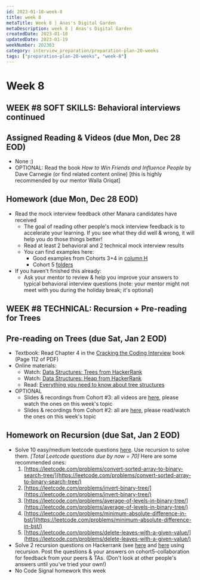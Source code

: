 ```yaml
---
id: 2023-01-18-week-8
title: week 8
metaTitle: Week 8 | Anas's Digital Garden
metaDescription: week 8 | Anas's Digital Garden
createdDate: 2023-01-18
updatedDate: 2023-01-19
weekNumber: 202303
category: interview_preparation/preparation-plan-20-weeks
tags: ["preparation-plan-20-weeks", "week-8"]
---
```


# Week 8

## WEEK #8 SOFT SKILLS: Behavioral interviews continued

## Assigned Reading & Videos (due Mon, Dec 28 EOD)

- None :)
- OPTIONAL: Read the book *How to Win Friends and Influence People* by Dave Carnegie (or find related content online) [this is highly recommended by our mentor Walla Oriqat]

## Homework (due Mon, Dec 28 EOD)

- Read the mock interview feedback other Manara candidates have received
    - The goal of reading other people's mock interview feedback is to accelerate your learning. If you see what they did well & wrong, it will help you do those things better!
    - Read at least 2 behavioral and 2 technical mock interview results
    - You can find examples here:
        - Good examples from Cohorts 3+4 in [column H](https://docs.google.com/spreadsheets/d/1pDdQPG5DyFFLgDmAPd3thSXFHPxWWPiDiSliavuvAmA/edit?usp=sharing)
        - Cohort 5 [folders](https://drive.google.com/drive/u/0/folders/1CxoBp77WYef3iK5AzbpDx6Z3YCQEYm8F)
- If you haven't finished this already:
    - Ask your mentor to review & help you improve your answers to typical behavioral interview questions (note: your mentor might not meet with you during the holiday break; it's optional)

## WEEK #8 TECHNICAL: Recursion + Pre-reading for Trees

## Pre-reading on Trees (due Sat, Jan 2 EOD)

- Textbook: Read Chapter 4 in the [Cracking the Coding Interview](https://drive.google.com/open?id=0B7ERENZtSqGiTGRMMm1zWFduS0E) book (Page 112 of PDF)
- Online materials:
    - Watch: [Data Structures: Trees from HackerRank](https://www.youtube.com/watch?v=oSWTXtMglKE)
    - Watch: [Data Structures: Heap from HackerRank](https://www.youtube.com/watch?v=t0Cq6tVNRBA)
    - Read: [Everything you need to know about tree structures](https://www.freecodecamp.org/news/all-you-need-to-know-about-tree-data-structures-bceacb85490c/)
- OPTIONAL
    - Slides & recordings from Cohort #3: all videos are [here](https://drive.google.com/open?id=1MOesN_rOwKIBmPzX_IaP-rCaJxPDysq7), please watch the ones on this week's topic
    - Slides & recordings from Cohort #2: all are [here](https://drive.google.com/open?id=1P3Qbz7sWk3vj1KgvaKmwrs_vbMSgnEtw), please read/watch the ones on this week's topic

## Homework on Recursion (due Sat, Jan 2 EOD)

- Solve 10 easy/medium leetcode questions [here](https://leetcode.com/tag/recursion/). Use recursion to solve them. *[Total Leetcode questions due by now = 70]* Here are some recommended ones:
    1. [https://leetcode.com/problems/convert-sorted-array-to-binary-search-tree/](https://leetcode.com/problems/convert-sorted-array-to-binary-search-tree/)
    2. [https://leetcode.com/problems/invert-binary-tree/](https://leetcode.com/problems/invert-binary-tree/)
    3. [https://leetcode.com/problems/average-of-levels-in-binary-tree/](https://leetcode.com/problems/average-of-levels-in-binary-tree/)
    4. [https://leetcode.com/problems/minimum-absolute-difference-in-bst/](https://leetcode.com/problems/minimum-absolute-difference-in-bst/)
    5. [https://leetcode.com/problems/delete-leaves-with-a-given-value/](https://leetcode.com/problems/delete-leaves-with-a-given-value/)
- Solve 2 recursion questions on Hackerrank (see [here](https://www.hackerrank.com/domains/algorithms?filters%5Bsubdomains%5D%5B%5D=recursion) and [here](https://www.hackerrank.com/interview/interview-preparation-kit/recursion-backtracking/challenges) using recursion. Post the questions & your answers on cohort5-collaboration for feedback from your peers & TAs. (Don't look at other people's answers until you've tried your own!)
- No Code Signal homework this week
